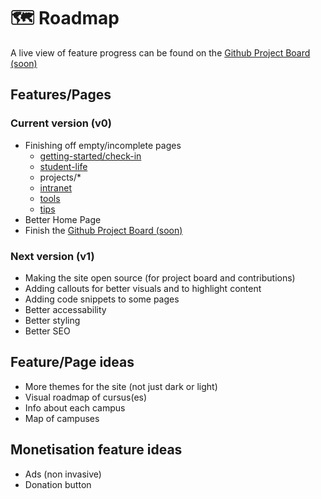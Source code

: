 # 🗺️ Roadmap

A live view of feature progress can be found on the [Github Project Board (soon)](/changelogs/roadmap)
## Features/Pages

### Current version (v0)

- Finishing off empty/incomplete pages
    - [getting-started/check-in](/wiki/getting-started/check-in)
    - [student-life](/wiki/student-life)
    - projects/*
    - [intranet](/wiki/intranet)
    - [tools](/wiki/tools)
    - [tips](/wiki/tips)
- Better Home Page
- Finish the [Github Project Board (soon)](/changelogs/roadmap)

### Next version (v1)

- Making the site open source (for project board and contributions)
- Adding callouts for better visuals and to highlight content
- Adding code snippets to some pages
- Better accessability
- Better styling
- Better SEO


## Feature/Page ideas

- More themes for the site (not just dark or light)
- Visual roadmap of cursus(es)
- Info about each campus
- Map of campuses

## Monetisation feature ideas
- Ads (non invasive)
- Donation button